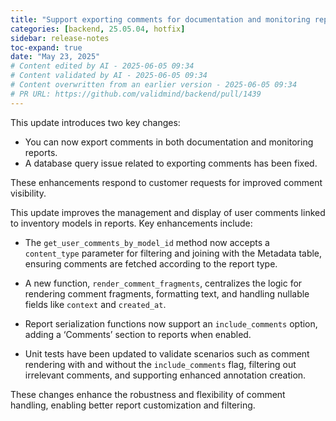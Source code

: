 ```yaml
---
title: "Support exporting comments for documentation and monitoring reports; fix database query (#1439)"
categories: [backend, 25.05.04, hotfix]
sidebar: release-notes
toc-expand: true
date: "May 23, 2025"
# Content edited by AI - 2025-06-05 09:34
# Content validated by AI - 2025-06-05 09:34
# Content overwritten from an earlier version - 2025-06-05 09:34
# PR URL: https://github.com/validmind/backend/pull/1439
---
```


This update introduces two key changes: 

- You can now export comments in both documentation and monitoring reports.
- A database query issue related to exporting comments has been fixed.

These enhancements respond to customer requests for improved comment visibility.

This update improves the management and display of user comments linked to inventory models in reports. Key enhancements include:

- The `get_user_comments_by_model_id` method now accepts a `content_type` parameter for filtering and joining with the Metadata table, ensuring comments are fetched according to the report type.

- A new function, `render_comment_fragments`, centralizes the logic for rendering comment fragments, formatting text, and handling nullable fields like `context` and `created_at`.

- Report serialization functions now support an `include_comments` option, adding a 'Comments' section to reports when enabled.

- Unit tests have been updated to validate scenarios such as comment rendering with and without the `include_comments` flag, filtering out irrelevant comments, and supporting enhanced annotation creation.

These changes enhance the robustness and flexibility of comment handling, enabling better report customization and filtering.